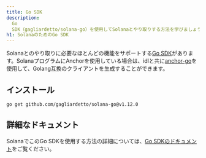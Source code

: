 ```yaml
---
title: Go SDK
description:
  Go
  SDK（gagliardetto/solana-go）を使用してSolanaとやり取りする方法を学びましょう。
h1: SolanaのためのGo SDK
---
```


Solanaとのやり取りに必要なほとんどの機能をサポートする[Go SDK](https://github.com/gagliardetto/solana-go)があります。SolanaプログラムにAnchorを使用している場合は、idlと共に[anchor-go](https://github.com/gagliardetto/anchor-go)を使用して、Golang互換のクライアントを生成することができます。

## インストール

```bash title="Terminal"
go get github.com/gagliardetto/solana-go@v1.12.0
```

## 詳細なドキュメント

SolanaでこのGo
SDKを使用する方法の詳細については、[Go SDKのドキュメント](https://github.com/gagliardetto/solana-go?tab=readme-ov-file#installation)をご覧ください。
